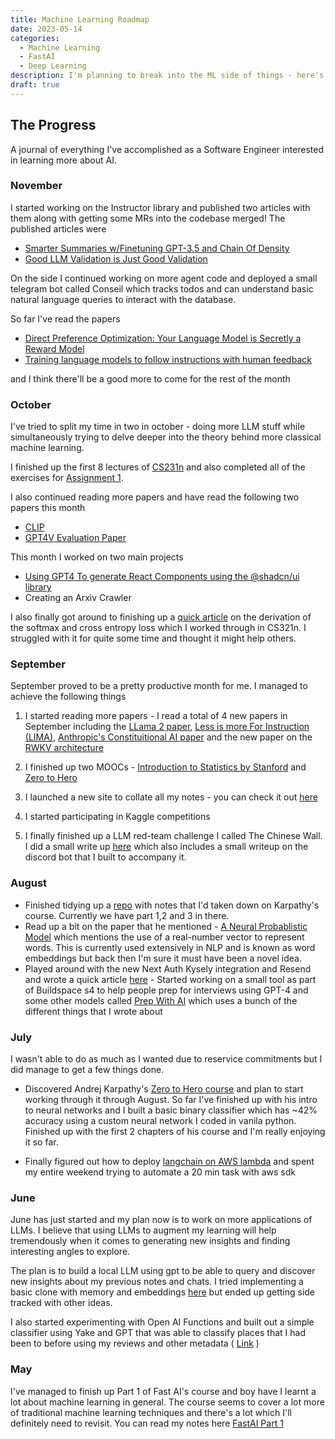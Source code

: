 ```yaml
---
title: Machine Learning Roadmap
date: 2023-05-14
categories:
  - Machine Learning
  - FastAI
  - Deep Learning
description: I'm planning to break into the ML side of things - here's what I have in mind.
draft: true
---
```


## The Progress

A journal of everything I've accomplished as a Software Engineer interested in learning more about AI.

### November

I started working on the Instructor library and published two articles with them along with getting some MRs into the codebase merged! The published articles were 

- [Smarter Summaries w/Finetuning GPT-3.5 and Chain Of Density](https://jxnl.github.io/instructor/blog/2023/11/05/chain-of-density/)
- [Good LLM Validation is Just Good Validation](https://jxnl.github.io/instructor/blog/#good-llm-validation-is-just-good-validation)

On the side I continued working on more agent code and deployed a small telegram bot called Conseil which tracks todos and can understand basic natural language queries to interact with the database. 

So far I've read the papers 
- [Direct Preference Optimization: Your Language Model is Secretly a Reward Model](https://arxiv.org/abs/2305.18290)
- [Training language models to follow instructions with human feedback](https://arxiv.org/abs/2203.02155)

and I think there'll be a good more to come for the rest of the month

### October

I've tried to split my time in two in october - doing more LLM stuff while simultaneously trying to delve deeper into the theory behind more classical machine learning.

I finished up the first 8 lectures of [CS231n](http://cs231n.stanford.edu/) and also completed all of the exercises for [Assignment 1](https://cs231n.github.io/assignments2023/assignment1/).

I also continued reading more papers and have read the following two papers this month

- [CLIP](https://arxiv.org/abs/2103.00020)
- [GPT4V Evaluation Paper](https://arxiv.org/pdf/2309.17421.pdf)

This month I worked on two main projects

- [Using GPT4 To generate React Components using the @shadcn/ui library](blog/gpt_react)
- Creating an Arxiv Crawler

I also finally got around to finishing up a [quick article](blog/deriving_the_derivative_for_a_softmax_cross_entropy) on the derivation of the softmax and cross entropy loss which I worked through in CS321n. I struggled with it for quite some time and thought it might help others.

### September

September proved to be a pretty productive month for me. I managed to achieve the following things

1. I started reading more papers - I read a total of 4 new papers in September including the [LLama 2 paper](https://dump.ivanleo.com/LLama-2), [Less is more For Instruction (LIMA)](https://dump.ivanleo.com/Less-is-More-For-Alignment), [Anthropic's Constituitional AI paper](https://dump.ivanleo.com/Constituitional-AI---Harmlessness-from-AI-Feedback) and the new paper on the [RWKV architecture](https://dump.ivanleo.com/RWKV-Reinventing-RNNs-For-The-Transformer-Era)

2. I finished up two MOOCs - [Introduction to Statistics by Stanford](https://dump.ivanleo.com/Stanford-Introduction-To-Statistics) and [Zero to Hero](https://dump.ivanleo.com/Zero-To-Hero)

3. I launched a new site to collate all my notes - you can check it out [here](https://dump.ivanleo.com)

4. I started participating in Kaggle competitions

5. I finally finished up a LLM red-team challenge I called The Chinese Wall. I did a small write up [here](/blog/reinventing_gandalf) which also includes a small writeup on the discord bot that I built to accompany it.

### August

- Finished tidying up a [repo](https://github.com/ivanleomk/Zero-To-Hero-notes) with notes that I'd taken down on Karpathy's course. Currently we have part 1,2 and 3 in there.
- Read up a bit on the paper that he mentioned - [A Neural Probablistic Model](https://www.jmlr.org/papers/volume3/bengio03a/bengio03a.pdf) which mentions the use of a real-number vector to represent words. This is currently used extensively in NLP and is known as word embeddings but back then I'm sure it must have been a novel idea.
- Played around with the new Next Auth Kysely integration and Resend and wrote a quick article [here](blog/implementing_magic_links_with_resend_kysely_and_next_auth) - Started working on a small tool as part of Buildspace s4 to help people prep for interviews using GPT-4 and some other models called [Prep With AI](https://prepwithai.com) which uses a bunch of the different things that I wrote about

### July

I wasn't able to do as much as I wanted due to reservice commitments but I did manage to get a few things done.

- Discovered Andrej Karpathy's [Zero to Hero course](https://karpathy.ai/zero-to-hero.html) and plan to start working through it through August. So far I've finished up with his intro to neural networks and I built a basic binary classifier which has ~42% accuracy using a custom neural network I coded in vanila python. Finished up with the first 2 chapters of his course and I'm really enjoying it so far.

- Finally figured out how to deploy [langchain on AWS lambda](blog/ci_cd_with_langchain_aws_lambda_using_docker_image) and spent my entire weekend trying to automate a 20 min task with aws sdk

### June

June has just started and my plan now is to work on more applications of LLMs. I believe that using LLMs to augment my learning will help tremendously when it comes to generating new insights and finding interesting angles to explore.

The plan is to build a local LLM using gpt to be able to query and discover new insights about my previous notes and chats. I tried implementing a basic clone with memory and embeddings [here](blog/why_use_chat_gpt_when_you_can_build_your_own_) but ended up getting side tracked with other ideas.

I also started experimenting with Open AI Functions and built out a simple classifier using Yake and GPT that was able to classify places that I had been to before using my reviews and other metadata ( [Link](blog/crawling_your_saved_places_with_google_maps) )

### May

I've managed to finish up Part 1 of Fast AI's course and boy have I learnt a lot about machine learning in general. The course seems to cover a lot more of traditional machine learning techniques and there's a lot which I'll definitely need to revisit. You can read my notes here [FastAI Part 1](/blog/notes_on_fast_ai)
